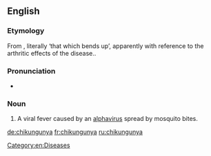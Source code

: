 ==English==
{{wikipedia}}

===Etymology===
From {{etyl|kde|en}}, literally ‘that which bends up’, apparently with reference to the arthritic effects of the disease..

===Pronunciation===
* {{IPA|/tʃɪkʊŋˈɡʊnjə/}}

===Noun===
{{en-noun|-}}

# A viral fever caused by an [[alphavirus]] spread by mosquito bites.

[[Category:en:Diseases]]

[[de:chikungunya]]
[[fr:chikungunya]]
[[ru:chikungunya]]